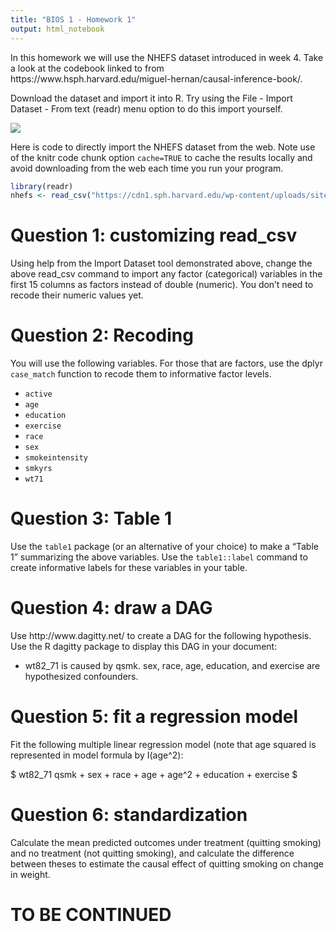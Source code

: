 ```yaml
---
title: "BIOS 1 - Homework 1"
output: html_notebook
---
```


In this homework we will use the NHEFS dataset introduced in week 4. Take a look
at the codebook linked to from https://www.hsph.harvard.edu/miguel-hernan/causal-inference-book/.

Download the dataset and import it into R. Try using the File - Import 
Dataset - From text (readr) menu option to do this import yourself.

![](images/screenshot_importdataset.png)

Here is code to directly import the NHEFS dataset from the web. Note use
of the knitr code chunk option `cache=TRUE` to cache the results locally and
avoid downloading from the web each time you run your program.

```r
library(readr)
nhefs <- read_csv("https://cdn1.sph.harvard.edu/wp-content/uploads/sites/1268/1268/20/nhefs.csv")
```

# Question 1: customizing read_csv

Using help from the Import Dataset tool demonstrated above, change the above read_csv 
command to import any factor (categorical) variables in the first 15 columns as
factors instead of double (numeric). You don't need to recode their numeric values
yet.

# Question 2: Recoding

You will use the following variables. For those that are factors, use the dplyr 
`case_match` function to recode them to informative factor levels. 

* `active`
* `age`
* `education`
* `exercise`
* `race`
* `sex`
* `smokeintensity`
* `smkyrs`
* `wt71`

# Question 3: Table 1

Use the `table1` package (or an alternative of your choice) to make a "Table 1"
summarizing the above variables. Use the `table1::label` command to create
informative labels for these variables in your table.

# Question 4: draw a DAG

Use http://www.dagitty.net/ to create a DAG for the following hypothesis. Use the R dagitty package to display this DAG in your document:

* wt82_71 is caused by qsmk. sex, race, age, education, and exercise are hypothesized confounders.

# Question 5: fit a regression model

Fit the following multiple linear regression model (note that age squared is represented in model formula by I(age^2):

$ wt82\_71 \sim qsmk + sex + race + age + age^2 + education + exercise $


# Question 6: standardization

Calculate the mean predicted outcomes under treatment (quitting smoking) and 
no treatment (not quitting smoking), and calculate the difference between theses 
to estimate the causal effect of quitting smoking on change in weight.

# TO BE CONTINUED
